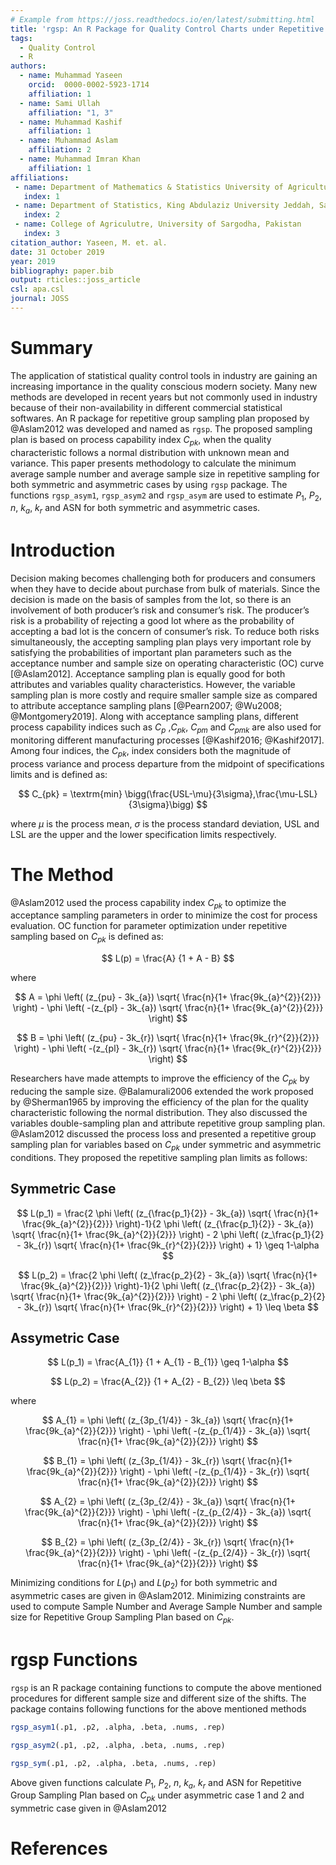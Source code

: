 ```yaml
---
# Example from https://joss.readthedocs.io/en/latest/submitting.html
title: 'rgsp: An R Package for Quality Control Charts under Repetitive Group Sampling Plan based on $C_{pk}$'
tags:
  - Quality Control
  - R
authors:
  - name: Muhammad Yaseen
    orcid:  0000-0002-5923-1714
    affiliation: 1
  - name: Sami Ullah
    affiliation: "1, 3" 
  - name: Muhammad Kashif
    affiliation: 1
  - name: Muhammad Aslam
    affiliation: 2 
  - name: Muhammad Imran Khan
    affiliation: 1 
affiliations:
 - name: Department of Mathematics & Statistics University of Agriculture Faisalabad, Pakistan
   index: 1
 - name: Department of Statistics, King Abdulaziz University Jeddah, Saudi Arabia
   index: 2
 - name: College of Agriculutre, University of Sargodha, Pakistan
   index: 3
citation_author: Yaseen, M. et. al.
date: 31 October 2019
year: 2019
bibliography: paper.bib
output: rticles::joss_article
csl: apa.csl
journal: JOSS
---
```


# Summary

The application of statistical quality control tools in industry are gaining an increasing importance in the quality conscious modern society. Many new methods are developed in recent years but not commonly used in industry because of their non-availability in different commercial statistical softwares. An R package for repetitive group sampling plan proposed by @Aslam2012 was developed and named as  ``rgsp``. The proposed sampling plan is based on process capability index $C_{pk}$, when the quality characteristic follows a normal distribution with unknown mean and variance. This paper presents methodology to calculate the minimum average sample number and average sample size in repetitive sampling for both symmetric and asymmetric cases by using ``rgsp`` package. The functions ``rgsp_asym1``, ``rgsp_asym2`` and ``rgsp_asym`` are used to estimate $P_1$, $P_2$, $n$, $k_a$, $k_r$  and ASN for both symmetric and asymmetric cases. 

# Introduction

Decision making becomes challenging both for producers and consumers when they have to decide about purchase from bulk of materials. Since the decision is made on the basis of samples from the lot, so there is an involvement of both producer’s risk and consumer’s risk. The producer’s risk is a probability of rejecting a good lot where as the probability of accepting a bad lot is the concern of consumer’s risk. To reduce both risks simultaneously, the accepting sampling plan plays very important role by satisfying the probabilities of important plan parameters such as the acceptance number and sample size on operating characteristic (OC) curve [@Aslam2012].  Acceptance sampling plan is equally good for both attributes and variables quality characteristics. However, the variable sampling plan is more costly and require smaller sample size as compared to attribute acceptance sampling plans [@Pearn2007; @Wu2008; @Montgomery2019]. Along with acceptance sampling plans, different process capability indices such as $C_{p}$ ,$C_{pk}$, $C_{pm}$ and $C_{pmk}$ are also used for monitoring different manufacturing processes [@Kashif2016; @Kashif2017]. Among four indices, the $C_{pk}$, index considers both the magnitude of process variance and process departure from the midpoint of specifications limits and is defined as:  

$$
C_{pk} = \textrm{min} \bigg(\frac{USL-\mu}{3\sigma},\frac{\mu-LSL}{3\sigma}\bigg)
$$

where $\mu$ is the process mean, $\sigma$ is the process standard deviation, USL and LSL are the upper and the lower specification limits respectively.

# The Method

@Aslam2012 used the process capability index $C_{pk}$  to optimize the acceptance sampling parameters in order to minimize the cost for process evaluation. OC function for parameter optimization under repetitive sampling based on $C_{pk}$  is defined as:

$$
L(p) = \frac{A} 
	{1 + A - B}
$$	

where 

$$
A = \phi \left( (z_{pu} - 3k_{a}) \sqrt{ \frac{n}{1+ \frac{9k_{a}^{2}}{2}}} \right) - \phi \left( -(z_{pl} - 3k_{a}) \sqrt{ \frac{n}{1+ \frac{9k_{a}^{2}}{2}}} \right)
$$

$$
B = \phi \left( (z_{pu} - 3k_{r}) \sqrt{ \frac{n}{1+ \frac{9k_{r}^{2}}{2}}} \right) - \phi \left( -(z_{pl} - 3k_{r}) \sqrt{ \frac{n}{1+ \frac{9k_{r}^{2}}{2}}} \right)
$$


Researchers have made attempts to improve the efficiency of the  $C_{pk}$  by reducing the sample size. @Balamurali2006 extended the work proposed by @Sherman1965 by improving the efficiency of the plan for the quality characteristic following the normal distribution. They also discussed the variables double-sampling plan and attribute repetitive group sampling plan.  @Aslam2012 discussed the process loss and presented a repetitive group sampling plan for variables based on $C_{pk}$  under symmetric and asymmetric conditions. They proposed the repetitive sampling plan limits as follows:

## Symmetric Case

$$
L(p_1) = \frac{2 \phi \left( (z_{\frac{p_1}{2}} - 3k_{a}) \sqrt{ \frac{n}{1+ \frac{9k_{a}^{2}}{2}}} \right)-1}{2 \phi \left( (z_{\frac{p_1}{2}} - 3k_{a}) \sqrt{ \frac{n}{1+ \frac{9k_{a}^{2}}{2}}} \right) - 2 \phi \left( (z_\frac{p_1}{2} - 3k_{r}) \sqrt{ \frac{n}{1+ \frac{9k_{r}^{2}}{2}}} \right) + 1} \geq 1-\alpha
$$

$$
L(p_2) = \frac{2 \phi \left( (z_\frac{p_2}{2} - 3k_{a}) \sqrt{ \frac{n}{1+ \frac{9k_{a}^{2}}{2}}} \right)-1}{2 \phi \left( (z_{\frac{p_2}{2}} - 3k_{a}) \sqrt{ \frac{n}{1+ \frac{9k_{a}^{2}}{2}}} \right) - 2 \phi \left( (z_\frac{p_2}{2} - 3k_{r}) \sqrt{ \frac{n}{1+ \frac{9k_{r}^{2}}{2}}} \right) + 1} \leq \beta
$$


## Assymetric Case

$$
L(p_1) = \frac{A_{1}} {1 +  A_{1} - B_{1}} \geq 1-\alpha
$$

$$
L(p_2) = \frac{A_{2}} {1 +  A_{2} - B_{2}} \leq \beta
$$

where

$$
A_{1} = \phi \left( (z_{3p_{1/4}} - 3k_{a}) \sqrt{ \frac{n}{1+ \frac{9k_{a}^{2}}{2}}} \right) - \phi \left( -(z_{p_{1/4}} - 3k_{a}) \sqrt{ \frac{n}{1+ \frac{9k_{a}^{2}}{2}}} \right)
$$


$$
B_{1} = \phi \left( (z_{3p_{1/4}} - 3k_{r}) \sqrt{ \frac{n}{1+ \frac{9k_{a}^{2}}{2}}} \right) - \phi \left( -(z_{p_{1/4}} - 3k_{r}) \sqrt{ \frac{n}{1+ \frac{9k_{a}^{2}}{2}}} \right)
$$



$$
A_{2} = \phi \left( (z_{3p_{2/4}} - 3k_{a}) \sqrt{ \frac{n}{1+ \frac{9k_{a}^{2}}{2}}} \right) - \phi \left( -(z_{p_{2/4}} - 3k_{a}) \sqrt{ \frac{n}{1+ \frac{9k_{a}^{2}}{2}}} \right)
$$


$$
B_{2} = \phi \left( (z_{3p_{2/4}} - 3k_{r}) \sqrt{ \frac{n}{1+ \frac{9k_{a}^{2}}{2}}} \right) - \phi \left( -(z_{p_{2/4}} - 3k_{r}) \sqrt{ \frac{n}{1+ \frac{9k_{a}^{2}}{2}}} \right)
$$


Minimizing conditions for $L(p_1)$ and $L(p_2)$ for both symmetric and asymmetric cases are given in @Aslam2012. Minimizing constraints  are used to compute Sample Number and Average Sample Number and sample size for Repetitive Group Sampling Plan based on $C_{pk}$.

# rgsp Functions

``rgsp`` is an R package containing functions to compute the above mentioned procedures for different sample size and different size of the shifts. The package contains following functions for the above mentioned methods


```r
rgsp_asym1(.p1, .p2, .alpha, .beta, .nums, .rep)
```

```r
rgsp_asym2(.p1, .p2, .alpha, .beta, .nums, .rep)
```

```r
rgsp_sym(.p1, .p2, .alpha, .beta, .nums, .rep)
```

Above given functions calculate $P_1$, $P_2$, $n$, $k_a$, $k_r$ and ASN for Repetitive Group Sampling Plan based on $C_{pk}$ under asymmetric case 1 and 2 and symmetric case given in @Aslam2012


# References
